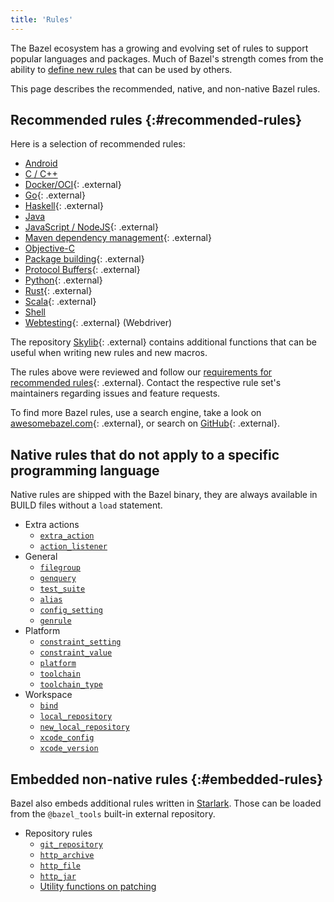 ```yaml
---
title: 'Rules'
---
```


The Bazel ecosystem has a growing and evolving set of rules to support popular
languages and packages. Much of Bazel's strength comes from the ability to
[define new rules](/versions/8.1.0/extending/concepts) that can be used by others.

This page describes the recommended, native, and non-native Bazel rules.

## Recommended rules {:#recommended-rules}

Here is a selection of recommended rules:

* [Android](/versions/8.1.0/docs/bazel-and-android)
* [C / C++](/versions/8.1.0/docs/bazel-and-cpp)
* [Docker/OCI](https://github.com/bazel-contrib/rules_oci){: .external}
* [Go](https://github.com/bazelbuild/rules_go){: .external}
* [Haskell](https://github.com/tweag/rules_haskell){: .external}
* [Java](/versions/8.1.0/docs/bazel-and-java)
* [JavaScript / NodeJS](https://github.com/bazelbuild/rules_nodejs){: .external}
* [Maven dependency management](https://github.com/bazelbuild/rules_jvm_external){: .external}
* [Objective-C](/versions/8.1.0/docs/bazel-and-apple)
* [Package building](https://github.com/bazelbuild/rules_pkg){: .external}
* [Protocol Buffers](https://github.com/bazelbuild/rules_proto#protobuf-rules-for-bazel){: .external}
* [Python](https://github.com/bazelbuild/rules_python){: .external}
* [Rust](https://github.com/bazelbuild/rules_rust){: .external}
* [Scala](https://github.com/bazelbuild/rules_scala){: .external}
* [Shell](/versions/8.1.0/reference/be/shell)
* [Webtesting](https://github.com/bazelbuild/rules_webtesting){: .external} (Webdriver)

The repository [Skylib](https://github.com/bazelbuild/bazel-skylib){: .external} contains
additional functions that can be useful when writing new rules and new
macros.

The rules above were reviewed and follow our
[requirements for recommended rules](/versions/8.1.0/community/recommended-rules){: .external}.
Contact the respective rule set's maintainers regarding issues and feature
requests.

To find more Bazel rules, use a search engine, take a look on
[awesomebazel.com](https://awesomebazel.com/){: .external}, or search on
[GitHub](https://github.com/search?o=desc&q=bazel+rules&s=stars&type=Repositories){: .external}.

## Native rules that do not apply to a specific programming language

Native rules are shipped with the Bazel binary, they are always available in
BUILD files without a `load` statement.

* Extra actions
  - [`extra_action`](/versions/8.1.0/reference/be/extra-actions#extra_action)
  - [`action_listener`](/versions/8.1.0/reference/be/extra-actions#action_listener)
* General
  - [`filegroup`](/versions/8.1.0/reference/be/general#filegroup)
  - [`genquery`](/versions/8.1.0/reference/be/general#genquery)
  - [`test_suite`](/versions/8.1.0/reference/be/general#test_suite)
  - [`alias`](/versions/8.1.0/reference/be/general#alias)
  - [`config_setting`](/versions/8.1.0/reference/be/general#config_setting)
  - [`genrule`](/versions/8.1.0/reference/be/general#genrule)
* Platform
  - [`constraint_setting`](/versions/8.1.0/reference/be/platforms-and-toolchains#constraint_setting)
  - [`constraint_value`](/versions/8.1.0/reference/be/platforms-and-toolchains#constraint_value)
  - [`platform`](/versions/8.1.0/reference/be/platforms-and-toolchains#platform)
  - [`toolchain`](/versions/8.1.0/reference/be/platforms-and-toolchains#toolchain)
  - [`toolchain_type`](/versions/8.1.0/reference/be/platforms-and-toolchains#toolchain_type)
* Workspace
  - [`bind`](/versions/8.1.0/reference/be/workspace#bind)
  - [`local_repository`](/versions/8.1.0/reference/be/workspace#local_repository)
  - [`new_local_repository`](/versions/8.1.0/reference/be/workspace#new_local_repository)
  - [`xcode_config`](/versions/8.1.0/reference/be/objective-c#xcode_config)
  - [`xcode_version`](/versions/8.1.0/reference/be/objective-c#xcode_version)

## Embedded non-native rules {:#embedded-rules}

Bazel also embeds additional rules written in [Starlark](/versions/8.1.0/rules/language). Those can be loaded from
the `@bazel_tools` built-in external repository.

* Repository rules
  - [`git_repository`](/versions/8.1.0/rules/lib/repo/git#git_repository)
  - [`http_archive`](/versions/8.1.0/rules/lib/repo/http#http_archive)
  - [`http_file`](/versions/8.1.0/rules/lib/repo/http#http_archive)
  - [`http_jar`](/versions/8.1.0/rules/lib/repo/http#http_jar)
  - [Utility functions on patching](/versions/8.1.0/rules/lib/repo/utils)
